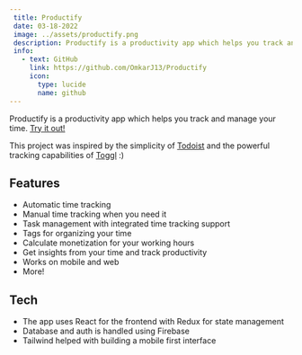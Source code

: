 ```yaml
---
 title: Productify
 date: 03-18-2022
 image: ../assets/productify.png
 description: Productify is a productivity app which helps you track and manage your time.
 info:
   - text: GitHub
     link: https://github.com/OmkarJ13/Productify
     icon:
       type: lucide
       name: github
---
```


Productify is a productivity app which helps you track and manage your time. [Try it out!](https://productify-5e45b.web.app/)

This project was inspired by the simplicity of [Todoist](https://www.todoist.com/) and the powerful tracking capabilities of [Toggl](https://toggl.com/) :)

 ## Features
 - Automatic time tracking
 - Manual time tracking when you need it
 - Task management with integrated time tracking support
 - Tags for organizing your time
 - Calculate monetization for your working hours
 - Get insights from your time and track productivity
 - Works on mobile and web
 - More!
 
 ## Tech
 - The app uses React for the frontend with Redux for state management
 - Database and auth is handled using Firebase
 - Tailwind helped with building a mobile first interface
